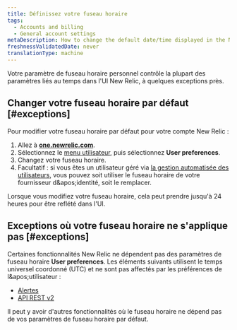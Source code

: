 ```yaml
---
title: Définissez votre fuseau horaire
tags:
  - Accounts and billing
  - General account settings
metaDescription: How to change the default date/time displayed in the New Relic UI.
freshnessValidatedDate: never
translationType: machine
---
```


Votre paramètre de fuseau horaire personnel contrôle la plupart des paramètres liés au temps dans l'UI New Relic, à quelques exceptions près.

## Changer votre fuseau horaire par défaut [#exceptions]

Pour modifier votre fuseau horaire par défaut pour votre compte New Relic :

1. Allez à <DNT>**[one.newrelic.com](https://one.newrelic.com/all-capabilities)**</DNT>.
2. Sélectionnez le [menu utilisateur](/docs/accounts/accounts-billing/general-account-settings/intro-account-settings), puis sélectionnez <DNT>**User preferences**</DNT>.
3. Changez votre fuseau horaire.
4. Facultatif : si vous êtes un utilisateur géré via [la gestion automatisée des utilisateurs](/docs/accounts/accounts/automated-user-management/automated-user-provisioning-single-sign), vous pouvez soit utiliser le fuseau horaire de votre fournisseur d&amp;apos;identité, soit le remplacer.

Lorsque vous modifiez votre fuseau horaire, cela peut prendre jusqu'à 24 heures pour être reflété dans l'UI.

## Exceptions où votre fuseau horaire ne s'applique pas [#exceptions]

Certaines fonctionnalités New Relic ne dépendent pas des paramètres de fuseau horaire <DNT>**User preferences**</DNT>. Les éléments suivants utilisent le temps universel coordonné (UTC) et ne sont pas affectés par les préférences de l&amp;apos;utilisateur :

* [Alertes](/docs/alerts-applied-intelligence/new-relic-alerts/get-started/introduction-alerts)
* [API REST v2](/docs/apis/rest-api-v2/requirements/specifying-time-range-v2#utc)

Il peut y avoir d'autres fonctionnalités où le fuseau horaire ne dépend pas de vos paramètres de fuseau horaire par défaut.
